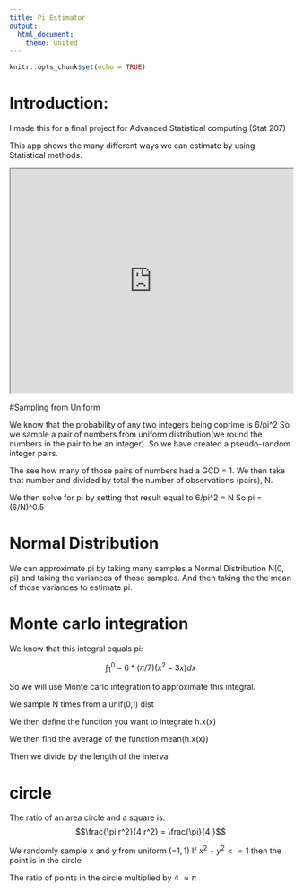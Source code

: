 ```yaml
---
title: Pi Estimator  
output: 
  html_document:
    theme: united
---
```


```r
knitr::opts_chunk$set(echo = TRUE)
```

# Introduction:

I made this for a final project for Advanced Statistical computing (Stat 207) 

This app shows the many different ways we can estimate by using Statistical methods. 



<iframe src="https://julia-lee.shinyapps.io/Pi_app/" width="100%" height="400px"></iframe>

#Sampling from Uniform

We know that the probability of any two integers being coprime is 6/pi^2 
So we sample a pair of numbers from uniform distribution(we round the numbers in the pair to be an integer). So we have created a pseudo-random integer pairs.  

The see how many of those pairs of numbers had a GCD = 1. We then take that number and divided by total the number of  observations (pairs), N. 

We then solve for pi by setting that result equal to 6/pi^2 = N
So pi = (6/N)^0.5

# Normal Distribution

We can approximate pi by taking many samples  a Normal Distribution N(0, pi) and taking the variances of those samples. And then taking the the mean of those variances to estimate pi.

# Monte carlo integration 

We know that this integral equals pi:

$$\int^0_1 -6 * (\pi/7)(x^2 - 3x) dx$$


So we will use Monte carlo integration to approximate this integral.

We sample N times from a unif(0,1) dist

We then define the function you want to integrate h.x(x)

We then find the average of the function mean(h.x(x)) 

Then we divide by the length of the interval

# circle

The ratio of an area circle and a square  is: 
$$\frac{\pi r^2}{4 r^2} = \frac{\pi}{4 }$$

We randomly sample x and y from uniform $(-1,1)$
If  $x^2 + y ^2 <=  1$ then the point is in the circle

The ratio of points in the circle multiplied by 4  $\approx \pi$ 


